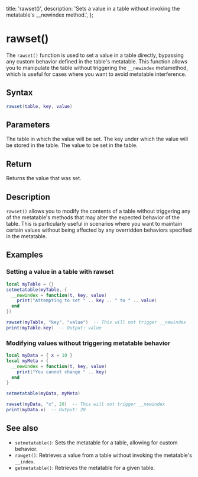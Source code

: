  title: 'rawset()',
  description: 'Sets a value in a table without invoking the metatable\'s __newindex method.',
};

# rawset()

The `rawset()` function is used to set a value in a table directly, bypassing any custom behavior defined in the table's metatable. This function allows you to manipulate the table without triggering the `__newindex` metamethod, which is useful for cases where you want to avoid metatable interference.

## Syntax

```lua
rawset(table, key, value)
```

## Parameters

<Properties>
  <Property name="table" type="table">
    The table in which the value will be set.
  </Property>
  <Property name="key" type="string|number">
    The key under which the value will be stored in the table.
  </Property>
  <Property name="value" type="any">
    The value to be set in the table.
  </Property>
</Properties>

## Return

Returns the value that was set.

## Description

`rawset()` allows you to modify the contents of a table without triggering any of the metatable's methods that may alter the expected behavior of the table. This is particularly useful in scenarios where you want to maintain certain values without being affected by any overridden behaviors specified in the metatable.

## Examples

### Setting a value in a table with rawset
```lua
local myTable = {}
setmetatable(myTable, {
  __newindex = function(t, key, value)
    print("Attempting to set " .. key .. " to " .. value)
  end
})

rawset(myTable, "key", "value")  -- This will not trigger __newindex
print(myTable.key)  -- Output: value
```

### Modifying values without triggering metatable behavior
```lua
local myData = { x = 10 }
local myMeta = {
  __newindex = function(t, key, value)
    print("You cannot change " .. key)
  end
}

setmetatable(myData, myMeta)

rawset(myData, "x", 20)  -- This will not trigger __newindex
print(myData.x)  -- Output: 20
```

## See also
- `setmetatable()`: Sets the metatable for a table, allowing for custom behavior.
- `rawget()`: Retrieves a value from a table without invoking the metatable's `__index`.
- `getmetatable()`: Retrieves the metatable for a given table.
